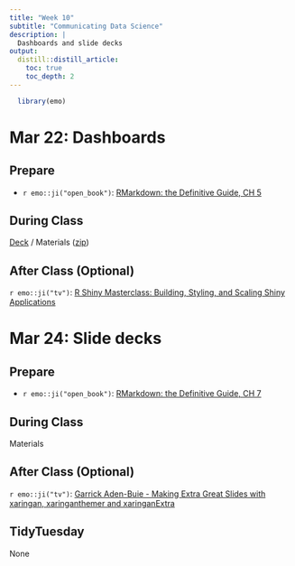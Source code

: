 ```yaml
---
title: "Week 10"
subtitle: "Communicating Data Science"
description: |
  Dashboards and slide decks
output:
  distill::distill_article:
    toc: true
    toc_depth: 2
---
```


```r
  library(emo)
```

# Mar 22: Dashboards

## Prepare

* `r emo::ji("open_book")`: [RMarkdown: the Definitive Guide, CH 5](https://bookdown.org/yihui/rmarkdown/dashboards.html)
  
## During Class

[Deck](https://ericpgreen.github.io/glhlth562/materials/communicating2_deck.html) / Materials ([zip](https://www.dropbox.com/s/jnot6io5q77ermi/communicating2.zip?dl=1))

## After Class (Optional)

`r emo::ji("tv")`: [R Shiny Masterclass: Building, Styling, and Scaling Shiny Applications](https://youtu.be/MYVojGHeKAc)

# Mar 24: Slide decks

## Prepare

* `r emo::ji("open_book")`: [RMarkdown: the Definitive Guide, CH 7](https://bookdown.org/yihui/rmarkdown/xaringan.html)

## During Class

Materials

## After Class (Optional)

`r emo::ji("tv")`: [Garrick Aden-Buie - Making Extra Great Slides with xaringan, xaringanthemer and xaringanExtra](https://youtu.be/FHy6NseH8yk)

## TidyTuesday

None
